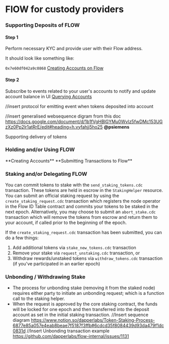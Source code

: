 # FlOW for custody providers


### Supporting Deposits of FLOW

#### **Step 1**

Perform necessary KYC and provide user with their Flow address.

It should look like something like:

`0x7e60df042a9c0868`
[Creating Accounts on Flow](https://github.com/onflow/flow-go-sdk#creating-an-account)

#### **Step 2**

Subscribe to events related to your user's accounts to notify and update account balance in UI
[Querying Accounts](https://github.com/onflow/flow-go-sdk#querying-accounts)

//insert protocol for emitting event when tokens deposited into account

//insert generalised websequence digram from this doc https://docs.google.com/document/d/1b1fVgHBlGYMu0WvIz5fwDMc153UGzXz0Pp2lr1atRrE/edit#heading=h.vyfahjj5ho25 **@psiemens**

Supporting delivery of tokens

### Holding and/or Using FLOW
<insert links for>
**Creating Accounts**
**Submitting Transactions to Flow**

### Staking and/or Delegating FLOW
You can commit tokens to stake with the `send_staking_tokens.cdc` transaction. These tokens are held in escrow in the `StakingHelper` resource. You can submit an official staking request by using the `create_staking_request.cdc` transaction which registers the node operator in the Flow ID Table contract and commits your tokens to be staked in the next epoch.
Alternatively, you may choose to submit an `abort_stake.cdc` transaction which will remove the tokens from escrow and return them to your account, if called prior to the beginning of the epoch.

If the `create_staking_request.cdc` transaction has been submitted, you can do a few things:
1) Add additional tokens via `stake_new_tokens.cdc` transaction
2) Remove your stake via `request_unstaking.cdc` transaction, or
3) Withdraw rewards/unstaked tokens via `withdraw_tokens.cdc` transaction (if you've participated in an earlier epoch)

### Unbonding / Withdrawing Stake
- The process for unbonding stake (removing it from the staked node) requires either party to initiate an unbonding request; which is a function call to the staking helper.
- When the request is approved by the core staking contract, the funds will be locked for one epoch and then transferred into the deposit account as set in the initial staking transaction.
//Insert sequence diagram https://www.notion.so/dapperlabs/Token-Staking-Process-6877e85a057e4eab8beae7f5187f3ffb#6cdcd35f8084439d93da479f1dc0831d
//Insert Unbonding transaction example
https://github.com/dapperlabs/flow-internal/issues/1131






